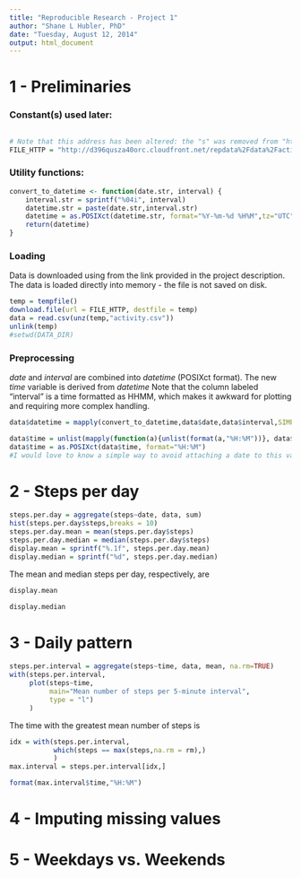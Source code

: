 ```yaml
---
title: "Reproducible Research - Project 1"
author: "Shane L Hubler, PhD"
date: "Tuesday, August 12, 2014"
output: html_document
---
```


# 1 - Preliminaries
### Constant(s) used later:

```r
```

```r
# Note that this address has been altered: the "s" was removed from "https"
FILE_HTTP = "http://d396qusza40orc.cloudfront.net/repdata%2Fdata%2Factivity.zip"
```

### Utility functions:
```r
convert_to_datetime <- function(date.str, interval) {
    interval.str = sprintf("%04i", interval)
    datetime.str = paste(date.str,interval.str)
    datetime = as.POSIXct(datetime.str, format="%Y-%m-%d %H%M",tz="UTC")
    return(datetime)
}

```

### Loading
Data is downloaded using from the link provided in the project description.
The data is loaded directly into memory - the file is not saved on disk.

```r
temp = tempfile()
download.file(url = FILE_HTTP, destfile = temp)
data = read.csv(unz(temp,"activity.csv"))
unlink(temp)
#setwd(DATA_DIR)

```

### Preprocessing
*date* and *interval* are combined into *datetime* (POSIXct format).
The new *time* variable is derived from *datetime*
Note that the column labeled "interval" is a time formatted as HHMM, which
makes it awkward for plotting and requiring more complex handling.

```r
data$datetime = mapply(convert_to_datetime,data$date,data$interval,SIMPLIFY=FALSE)

data$time = unlist(mapply(function(a){unlist(format(a,"%H:%M"))}, data$datetime, SIMPLIFY=FALSE))
data$time = as.POSIXct(data$time, format="%H:%M")
#I would love to know a simple way to avoid attaching a date to this value...
```

# 2 - Steps per day

```r
steps.per.day = aggregate(steps~date, data, sum)
hist(steps.per.day$steps,breaks = 10)
steps.per.day.mean = mean(steps.per.day$steps)
steps.per.day.median = median(steps.per.day$steps)
display.mean = sprintf("%.1f", steps.per.day.mean)
display.median = sprintf("%d", steps.per.day.median)
```

The mean and median steps per day, respectively, are

```r
display.mean
```

```r
display.median
```

# 3 - Daily pattern

```r
steps.per.interval = aggregate(steps~time, data, mean, na.rm=TRUE)
with(steps.per.interval,
     plot(steps~time, 
          main="Mean number of steps per 5-minute interval",
          type = "l")
     )
```

The time with the greatest mean number of steps is

```r
idx = with(steps.per.interval, 
           which(steps == max(steps,na.rm = rm),)
           )
max.interval = steps.per.interval[idx,]

format(max.interval$time,"%H:%M")
```

# 4 - Imputing missing values

# 5 - Weekdays vs. Weekends
